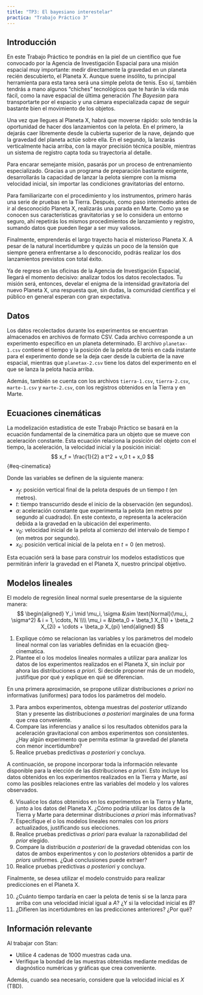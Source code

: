 ```yaml
---
title: "TP3: El bayesiano interestelar"
practica: "Trabajo Práctico 3"
---
```


## Introducción

En este Trabajo Práctico te pondrás en la piel de un científico que fue convocado por la
Agencia de Investigación Espacial para una misión espacial muy importante: medir directamente la
gravedad en un planeta recién descubierto, el Planeta X.
Aunque suene insólito, tu principal herramienta para esta tarea será una simple
pelota de tenis. Eso sí, también tendrás a mano algunos "chiches" tecnológicos que te harán la
vida más fácil, como la nave espacial de última generación _The Bayesian_ para transportarte por
el espacio y una cámara especializada capaz de seguir bastante bien el movimiento de los objetos.

Una vez que llegues al Planeta X, habrá que moverse rápido: solo tendrás la oportunidad de
hacer dos lanzamientos con la pelota. En el primero, la dejarás caer libremente desde la
cubierta superior de la nave, dejando que la gravedad del planeta actúe sobre ella. En el segundo,
la lanzarás verticalmente hacia arriba, con la mayor precisión técnica posible,
mientras un sistema de registro capta toda su trayectoria al detalle.

Para encarar semejante misión, pasarás por un proceso de entrenamiento especializado.
Gracias a un programa de preparación bastante exigente, desarrollarás la capacidad de lanzar
la pelota siempre con la misma velocidad inicial, sin importar las condiciones gravitatorias del
entorno.

Para familiarizarte con el procedimiento y los instrumentos, primero harás una serie
de pruebas en la Tierra. Después, como paso intermedio antes de ir al desconocido Planeta X,
realizarás una parada en Marte. Como ya se conocen sus características gravitatorias y se lo
considera un entorno seguro, ahí repetirás los mismos procedimientos de lanzamiento y registro,
sumando datos que pueden llegar a ser muy valiosos.

Finalmente, emprenderás el largo trayecto hacia el misterioso Planeta X.
A pesar de la natural incertidumbre y quizás un poco de la tensión que siempre genera enfrentarse a
lo desconocido, podrás realizar los dos lanzamientos previstos con total éxito.

Ya de regreso en las oficinas de la Agencia de Investigación Espacial, llegará el momento decisivo:
analizar todos los datos recolectados. Tu misión será, entonces, develar el enigma de la intensidad
gravitatoria del nuevo Planeta X, una respuesta que, sin dudas, la comunidad científica y el público
en general esperan con gran expectativa.

## Datos

Los datos recolectados durante los experimentos se encuentran almacenados en archivos de formato
CSV. Cada archivo corresponde a un experimento específico en un planeta determinado.
El archivo `planetax-1.csv` contiene el tiempo y la posición de la pelota de tenis en cada instante
para el experimento donde se la deja caer desde la cubierta de la nave espacial, mientras que
`planetax-2.csv` tiene los datos del experimento en el que se lanza la pelota hacia arriba.

Además, también se cuenta con los archivos `tierra-1.csv`, `tierra-2.csv`, `marte-1.csv` y
`marte-2.csv`, con  los registros obtenidos en la Tierra y en Marte.

## Ecuaciones cinemáticas

La modelización estadística de este Trabajo Práctico se basará en la ecuación fundamental de la
cinemática para un objeto que se mueve con aceleración constante.
Esta ecuación relaciona la posición del objeto con el tiempo, la aceleración, la velocidad inicial
y la posición inicial:
$$
x_f = \frac{1}{2} a t^2 + v_0 t + x_0
$$ {#eq-cinematica}

Donde las variables se definen de la siguiente manera:

* $x_f$: posición vertical final de la pelota después de un tiempo $t$ (en metros).
* $t$: tiempo transcurrido desde el inicio de la observación (en segundos).
* $a$: aceleración constante  que experimenta la pelota (en metros por segundo al cuadrado).
En este contexto, $a$ representa la aceleración debida a la gravedad en la ubicación del experimento.
* $v_0$: velocidad inicial de la pelota al comienzo del intervalo de tiempo $t$ (en metros por segundo).
* $x_0$: posición vertical inicial de la pelota en $t=0$ (en metros).

Esta ecuación será la base para construir los modelos estadísticos que permitirán inferir la
gravedad en el Planeta X, nuestro principal objetivo.

## Modelos lineales

El modelo de regresión lineal normal suele presentarse de la siguiente manera:
$$
\begin{aligned}
Y_i \mid \mu_i, \sigma &\sim \text{Normal}(\mu_i, \sigma^2) & i = 1, \cdots, N \\\\
\mu_i = &\beta_0 + \beta_1 X_{1i} + \beta_2 X_{2i} + \cdots + \beta_p X_{pi}
\end{aligned}
$$

1. Explique cómo se relacionan las variables y los parámetros del modelo lineal normal con las
variables definidas en la ecuación @eq-cinematica.
2. Plantee el o los modelos lineales normales a utilizar para analizar los datos de los experimentos
realizados en el Planeta X, sin incluir por ahora las distribuciones _a priori_.
Si decide proponer más de un modelo, justifique por qué y explique en qué se diferencian.

En una primera aproximación, se propone utilizar distribuciones _a priori_ no informativas
(uniformes) para todos los parámetros del modelo.

3. Para ambos experimentos, obtenga muestras del _posterior_ utlizando Stan y presente las
distribuciones _a posteriori_ marginales de una forma que crea conveniente.
4. Compare las inferencias y analice si los resultados obtenidos para la aceleración gravitacional
con ambos experimentos son consistentes. ¿Hay algún experimento que permita estimar la gravedad del
planeta con menor incertidumbre?
5. Realice pruebas predictivas _a posteriori_ y concluya.

A continuación, se propone incorporar toda la información relevante disponible para la elección de
las distribuciones _a priori_. Esto incluye los datos obtenidos en los experimentos realizados en
la Tierra y Marte, así como las posibles relaciones entre las variables del modelo y los valores
observados.

6. Visualice los datos obtenidos en los experimentos en la Tierra y Marte, junto a los datos
del Planeta X. ¿Cómo podría utilizar los datos de la Tierra y Marte para determinar distribuciones
_a priori_ más informativas?
7. Especifique el o los modelos lineales normales con los _priors_ actualizados, justificando sus
elecciones.
8. Realice pruebas predictivas _a priori_ para evaluar la razonabilidad del _prior_ elegido.
8. Compare la distribución _a posteriori_ de la gravedad obtenidas con los datos de ambos
experimentos y con lo _posteriors_ obtenidos a partir de _priors_ uniformes. ¿Qué conclusiones
puede extraer?
9. Realice pruebas predictivas _a posteriori_ y concluya.

Finalmente, se desea utilizar el modelo construido para realizar predicciones en el Planeta X.

10. ¿Cuánto tiempo tardaría en caer la pelota de tenis si se la lanza para arriba con una velocidad
inicial igual a $A$? ¿Y si la velocidad inicial es $B$?
11. ¿Difieren las incertidumbres en las predicciones anteriores? ¿Por qué?

::: {.callout-tip}
## Información relevante

Al trabajar con Stan:

* Utilice 4 cadenas de 1000 muestras cada una.
* Verifique la bondad de las muestras obtenidas mediante medidas de diagnóstico numéricas y
gráficas que crea conveniente.

Además, cuando sea necesario, considere que la velocidad inicial es $X$ (TBD).

:::

